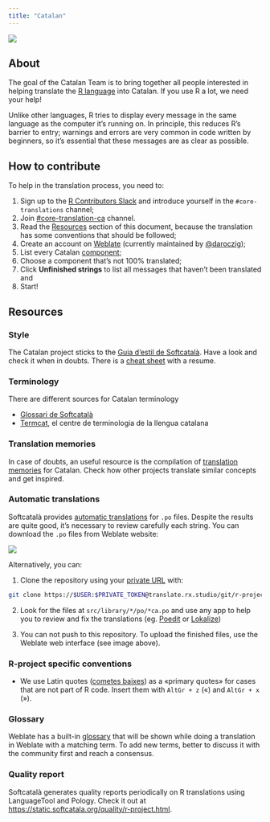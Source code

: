 ```yaml
---
title: "Catalan"
---
```


[![](https://translate.rx.studio/widgets/r-project/ca/svg-badge.svg?native=1){fig-align="left" fig-alt="translation status"}](https://translate.rx.studio/languages/ca/r-project/)

## About

The goal of the Catalan Team is to bring together all people interested in helping translate the [R 
language](https://en.wikipedia.org/wiki/R_(programming_language)) into Catalan. If you use R a lot, we 
need your help!

Unlike other languages, R tries to display every message in the same language as the computer it's running on. In 
principle, this reduces R's barrier to entry; warnings and errors are very common in code written by beginners, so it's 
essential that these messages are as clear as possible.

## How to contribute

To help in the translation process, you need to:

1. Sign up to the [R Contributors Slack](https://contributor.r-project.org/slack) and introduce yourself in the 
`#core-translations` channel;
2. Join [#core-translation-ca](https://app.slack.com/client/T01DW9DLB2A/C061B671J8G) channel. 
3. Read the [Resources](#resources) section of this document, because the translation has some conventions that should 
be followed;
4. Create an account on [Weblate](https://translate.rx.studio/) (currently maintained by 
[@daroczig](https://twitter.com/daroczig));
5. List every Catalan [component](https://translate.rx.studio/languages/ca/r-project/);
6. Choose a component that's not 100% translated;
7. Click **Unfinished strings** to list all messages that haven't been translated and
8. Start!

## Resources

### Style

The Catalan project sticks to the [Guia d'estil de Softcatalà](https://www.softcatala.org/guia-estil-de-softcatala/).
Have a look and check it when in doubts. There is a 
[cheat sheet](https://github.com/Softcatala/resum-guiaestil/blob/master/guia.pdf) with a resume.

### Terminology

There are different sources for Catalan terminology

- [Glossari de Softcatalà](https://static.softcatala.org/terminology/tots-glossary.html)
- [Termcat](https://www.termcat.cat), el centre de terminologia de la llengua catalana

### Translation memories

In case of doubts, an useful resource is the compilation of [translation 
memories](https://www.softcatala.org/recursos/memories/) for Catalan. Check how other projects translate
similar concepts and get inspired.

### Automatic translations

Softcatalà provides [automatic translations](https://www.softcatala.org/traductor/) for `.po` files. Despite the results
are quite good, it's necessary to review carefully each string. You can download the `.po` files from Weblate website:

![](../img/Weblate_files.png)

Alternatively, you can:

1. Clone the repository using your [private URL](https://translate.rx.studio/accounts/profile/#api) with:

``` bash
git clone https://$USER:$PRIVATE_TOKEN@translate.rx.studio/git/r-project/base-r-gui/
```

2. Look for the files at `src/library/*/po/*ca.po` and use any app to help you to review and fix the translations (eg. 
[Poedit](https://poedit.net/) or [Lokalize](https://apps.kde.org/ca/lokalize/))

3. You can not push to this repository. To upload the finished files, use the Weblate web interface (see image above).

### R-project specific conventions

* We use Latin quotes ([cometes baixes](https://www.softcatala.org/guia-estil-de-softcatala/aspectes-convencionals/)) as
a «primary quotes» for cases that are not part of R code. Insert them with `AltGr + z` («) and `AltGr + x` (»).

### Glossary

Weblate has a built-in [glossary](https://translate.rx.studio/browse/r-project/glossary/ca/) that will be shown while
doing a translation in Weblate with a matching term. To add new terms, better to discuss it with the community first
and reach a consensus.

### Quality report

Softcatalà generates quality reports periodically on R translations using LanguageTool and Pology. Check it out at
<https://static.softcatala.org/quality/r-project.html>.
